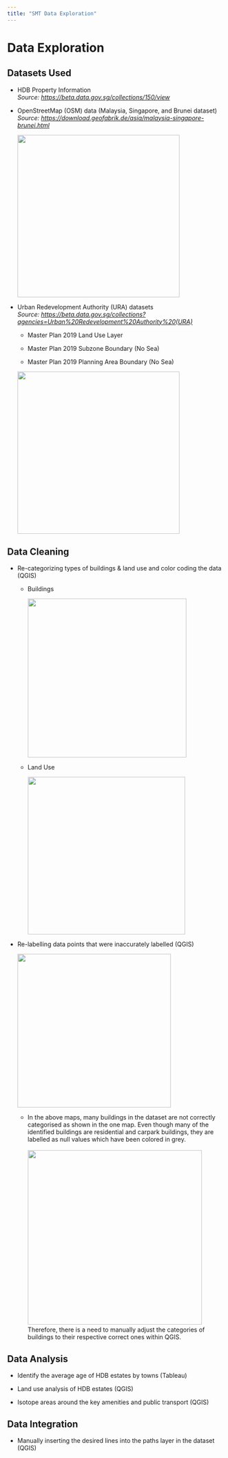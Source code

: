 ```yaml
---
title: "SMT Data Exploration"
---
```


# Data Exploration

## Datasets Used

-   HDB Property Information\
    *Source: <https://beta.data.gov.sg/collections/150/view>*

-   OpenStreetMap (OSM) data (Malaysia, Singapore, and Brunei dataset)\
    *Source: <https://download.geofabrik.de/asia/malaysia-singapore-brunei.html>*

    ![](images/clipboard-182833000.png){width="376"}

-   Urban Redevelopment Authority (URA) datasets\
    *Source: <https://beta.data.gov.sg/collections?agencies=Urban%20Redevelopment%20Authority%20(URA)>*

    -   Master Plan 2019 Land Use Layer

    -   Master Plan 2019 Subzone Boundary (No Sea)

    -   Master Plan 2019 Planning Area Boundary (No Sea)

    ![](images/clipboard-10357827.png){width="376"}

## **Data Cleaning**

-   Re-categorizing types of buildings & land use and color coding the data (QGIS)

    -   Buildings

        ![](images/clipboard-1928117994.png){width="368"}

    -   Land Use

        ![](images/clipboard-3871123458.png){width="365"}

-   Re-labelling data points that were inaccurately labelled (QGIS)

    ![](images/clipboard-3975062281.png){width="356"}

    -   In the above maps, many buildings in the dataset are not correctly categorised as shown in the one map. Even though many of the identified buildings are residential and carpark buildings, they are labelled as null values which have been colored in grey.\
        \
        ![](images/clipboard-4107873992.png){width="404"}\
        Therefore, there is a need to manually adjust the categories of buildings to their respective correct ones within QGIS.

## Data Analysis

-   Identify the average age of HDB estates by towns (Tableau)

-   Land use analysis of HDB estates (QGIS)

-   Isotope areas around the key amenities and public transport (QGIS)

## Data Integration

-   Manually inserting the desired lines into the paths layer in the dataset (QGIS)
